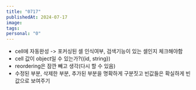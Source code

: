 ```yaml
---
title: "0717"
publishedAt: 2024-07-17
image: 
tags: 
personal: "0"
---
```

- cell에 자동완성 -> 포커싱된 셀 인식여부, 검색기능이 있는 셀인지 체크해야함
- cell 값이 object일 수 있는가?({id, string})
- reordering은 잠깐 빼고 생각(다시 할 수 있음)
- 수정된 부분, 삭제한 부분, 추가된 부분을 명확하게 구분짓고 빈값들은 확실하게 빈값으로 보여주기
